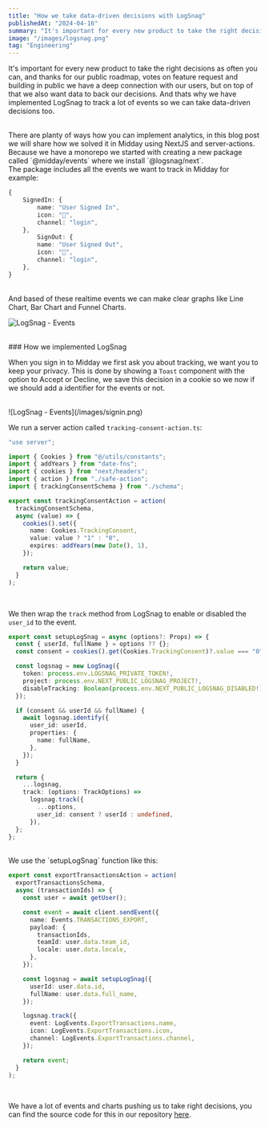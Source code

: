 ```yaml
---
title: "How we take data-driven decisions with LogSnag"
publishedAt: "2024-04-16"
summary: "It's important for every new product to take the right decisions as often you can, and thanks for our public roadmap"
image: "/images/logsnag.png"
tag: "Engineering"
---
```


It's important for every new product to take the right decisions as often you can, and thanks for our public roadmap, votes on feature request and building in public we have a deep connection with our users, but on top of that we also want data to back our decisions.
And thats why we have implemented LogSnag to track a lot of events so we can take data-driven decisions too.

<br />
There are planty of ways how you can implement analytics, in this blog post we will
share how we solved it in Midday using NextJS and server-actions.

<br />
Because we have a monorepo we started with creating a new package called `@midday/events`
where we install `@logsnag/next`.

<br />
The package includes all the events we want to track in Midday for example:

```typescript
{
    SignedIn: {
        name: "User Signed In",
        icon: "🌝",
        channel: "login",
    },
        SignOut: {
        name: "User Signed Out",
        icon: "🌝",
        channel: "login",
    },
}
```

<br />
And based of these realtime events we can make clear graphs like Line Chart, Bar
Chart and Funnel Charts.
<br />

![LogSnag - Events](/images/graph.png)

<br />
### How we implemented LogSnag

When you sign in to Midday we first ask you about tracking, we want you to keep your privacy. This is done by showing a `Toast` component with the option to Accept or Decline, we save this decision in a cookie so we now if we should add a identifier for the events or not.

<br />
![LogSnag - Events](/images/signin.png)
<br />

We run a server action called `tracking-consent-action.ts`:

```typescript
"use server";

import { Cookies } from "@/utils/constants";
import { addYears } from "date-fns";
import { cookies } from "next/headers";
import { action } from "./safe-action";
import { trackingConsentSchema } from "./schema";

export const trackingConsentAction = action(
  trackingConsentSchema,
  async (value) => {
    cookies().set({
      name: Cookies.TrackingConsent,
      value: value ? "1" : "0",
      expires: addYears(new Date(), 1),
    });

    return value;
  }
);
```

<br />

We then wrap the `track` method from LogSnag to enable or disabled the `user_id` to the event.

```typescript
export const setupLogSnag = async (options?: Props) => {
  const { userId, fullName } = options ?? {};
  const consent = cookies().get(Cookies.TrackingConsent)?.value === "0";

  const logsnag = new LogSnag({
    token: process.env.LOGSNAG_PRIVATE_TOKEN!,
    project: process.env.NEXT_PUBLIC_LOGSNAG_PROJECT!,
    disableTracking: Boolean(process.env.NEXT_PUBLIC_LOGSNAG_DISABLED!),
  });

  if (consent && userId && fullName) {
    await logsnag.identify({
      user_id: userId,
      properties: {
        name: fullName,
      },
    });
  }

  return {
    ...logsnag,
    track: (options: TrackOptions) =>
      logsnag.track({
        ...options,
        user_id: consent ? userId : undefined,
      }),
  };
};
```

<br />
We use the `setupLogSnag` function like this:

```typescript
export const exportTransactionsAction = action(
  exportTransactionsSchema,
  async (transactionIds) => {
    const user = await getUser();

    const event = await client.sendEvent({
      name: Events.TRANSACTIONS_EXPORT,
      payload: {
        transactionIds,
        teamId: user.data.team_id,
        locale: user.data.locale,
      },
    });

    const logsnag = await setupLogSnag({
      userId: user.data.id,
      fullName: user.data.full_name,
    });

    logsnag.track({
      event: LogEvents.ExportTransactions.name,
      icon: LogEvents.ExportTransactions.icon,
      channel: LogEvents.ExportTransactions.channel,
    });

    return event;
  }
);
```

<br />

We have a lot of events and charts pushing us to take right decisions, you can find the source code for this in our repository [here](https://git.new/midday).
